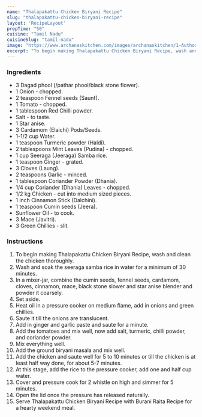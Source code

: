 ---
name: "Thalapakattu Chicken Biryani Recipe"
slug: "thalapakattu-chicken-biryani-recipe"
layout: 'RecipeLayout'
prepTime: "50"
cuisine: "Tamil Nadu"
cuisineSlug: "tamil-nadu"
image: "https://www.archanaskitchen.com/images/archanaskitchen/1-Author/priyanjali/Thalappakatti_chicken_Biryani_recipe_edited.JPG"
excerpt: "To begin making Thalapakattu Chicken Biryani Recipe, wash and clean the chicken thoroughly"
---

### Ingredients

- 3 Dagad phool (/pathar phool/black stone flower).
- 1 Onion - chopped.
- 2 teaspoon Fennel seeds (Saunf).
- 1 Tomato - chopped.
- 1 tablespoon Red Chilli powder.
- Salt - to taste.
- 1 Star anise.
- 3 Cardamom (Elaichi) Pods/Seeds.
- 1-1/2 cup Water.
- 1 teaspoon Turmeric powder (Haldi).
- 2 tablespoons Mint Leaves (Pudina) - chopped.
- 1 cup Seeraga (Jeeraga) Samba rice.
- 1 teaspoon Ginger - grated.
- 3 Cloves (Laung).
- 2 teaspoons Garlic - minced.
- 1 tablespoon Coriander Powder (Dhania).
- 1/4 cup Coriander (Dhania) Leaves - chopped.
- 1/2 kg Chicken - cut into medium sized pieces.
- 1 inch Cinnamon Stick (Dalchini).
- 1 teaspoon Cumin seeds (Jeera).
- Sunflower Oil - to cook.
- 3 Mace (Javitri).
- 3 Green Chillies - slit.

### Instructions

1. To begin making Thalapakattu Chicken Biryani Recipe, wash and clean the chicken thoroughly.
1. Wash and soak the seeraga samba rice in water for a minimum of 30 minutes.
1. In a mixer-jar, combine the cumin seeds, fennel seeds, cardamom, cloves, cinnamon, mace, black stone slower and star anise blender and powder it coarsely.
1. Set aside.
1. Heat oil in a pressure cooker on medium flame, add in onions and green chillies.
1. Saute it till the onions are translucent.
1. Add in ginger and garlic paste and saute for a minute.
1. Add the tomatoes and mix well, now add salt, turmeric, chilli powder, and coriander powder.
1. Mix everything well.
1. Add the ground biryani masala and mix well.
1. Add the chicken and saute well for 5 to 10 minutes or till the chicken is at least half way done, for about 5-7 minutes.
1. At this stage, add the rice to the pressure cooker, add one and half cup water.
1. Cover and pressure cook for 2 whistle on high and simmer for 5 minutes.
1. Open the lid once the pressure has released naturally.
1. Serve Thalapakattu Chicken Biryani Recipe with Burani Raita Recipe for a hearty weekend meal.

